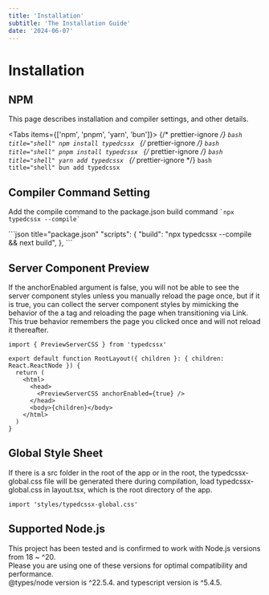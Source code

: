 ```yaml
---
title: 'Installation'
subtitle: 'The Installation Guide'
date: '2024-06-07'
---
```



<TocBot />

# Installation

## NPM

This page describes installation and compiler settings, and other details.

<Tabs items={['npm', 'pnpm', 'yarn', 'bun']}>
  {/* prettier-ignore */}
  <Tab>
    ```bash title="shell"
    npm install typedcssx
    ```
  </Tab>
  {/* prettier-ignore */}
  <Tab>
    ```bash title="shell"
    pnpm install typedcssx
    ```
  </Tab>
  {/* prettier-ignore */}
  <Tab>
    ```bash title="shell"
    yarn add typedcssx
    ```
  </Tab>
  {/* prettier-ignore */}
  <Tab>
    ```bash title="shell"
    bun add typedcssx
    ```
  </Tab>
</Tabs>

## Compiler Command Setting

Add the compile command to the package.json build command <code>\`npx typedcssx --compile\`</code>

<Tabs>
  <Tab>
  ```json title="package.json"
    "scripts": {
      "build": "npx typedcssx --compile && next build",
    },
  ```
  </Tab>
</Tabs>

## Server Component Preview
If the anchorEnabled argument is false, you will not be able to see the server component styles unless you manually reload the page once, but if it is true, you can collect the server component styles by mimicking the behavior of the a tag and reloading the page when transitioning via Link.  
This true behavior remembers the page you clicked once and will not reload it thereafter.
```tsx title="layout.tsx"
import { PreviewServerCSS } from 'typedcssx'

export default function RootLayout({ children }: { children: React.ReactNode }) {
  return (
    <html>
      <head>
        <PreviewServerCSS anchorEnabled={true} />
      </head>
      <body>{children}</body>
    </html>
  )
}    
```

## Global Style Sheet
If there is a src folder in the root of the app or in the root, the typedcssx-global.css file will be generated there during compilation, load typedcssx-global.css in layout.tsx, which is the root directory of the app.
<Tabs>
  <Tab>
```tsx title="layout.tsx"
import 'styles/typedcssx-global.css'
```
  </Tab>
</Tabs>

## Supported Node.js

This project has been tested and is confirmed to work with Node.js versions from 18 ~ ^20.  
Please you are using one of these versions for optimal compatibility and performance.  
@types/node version is ^22.5.4. and typescript version is ^5.4.5.

